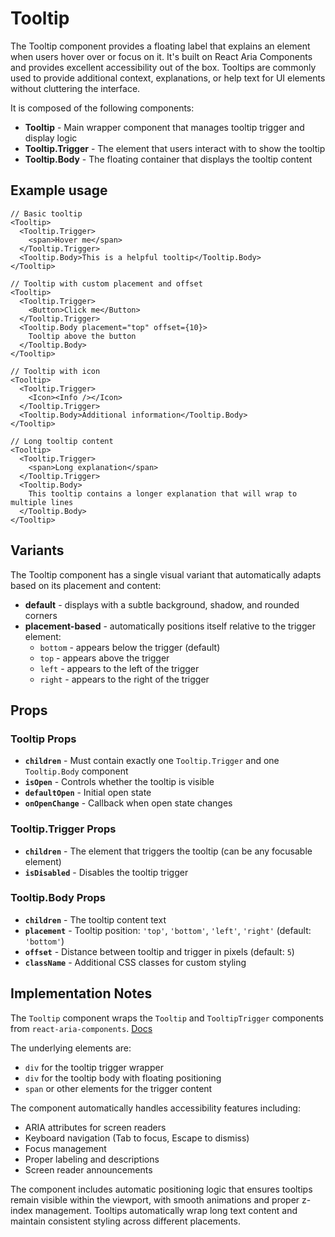 

<Meta of={TooltipStories} />

# Tooltip
The Tooltip component provides a floating label that explains an element when users hover over or focus on it. It's built on React Aria Components and provides excellent accessibility out of the box. Tooltips are commonly used to provide additional context, explanations, or help text for UI elements without cluttering the interface.

It is composed of the following components:

- **Tooltip** - Main wrapper component that manages tooltip trigger and display logic
- **Tooltip.Trigger** - The element that users interact with to show the tooltip
- **Tooltip.Body** - The floating container that displays the tooltip content

## Example usage
```tsx
// Basic tooltip
<Tooltip>
  <Tooltip.Trigger>
    <span>Hover me</span>
  </Tooltip.Trigger>
  <Tooltip.Body>This is a helpful tooltip</Tooltip.Body>
</Tooltip>

// Tooltip with custom placement and offset
<Tooltip>
  <Tooltip.Trigger>
    <Button>Click me</Button>
  </Tooltip.Trigger>
  <Tooltip.Body placement="top" offset={10}>
    Tooltip above the button
  </Tooltip.Body>
</Tooltip>

// Tooltip with icon
<Tooltip>
  <Tooltip.Trigger>
    <Icon><Info /></Icon>
  </Tooltip.Trigger>
  <Tooltip.Body>Additional information</Tooltip.Body>
</Tooltip>

// Long tooltip content
<Tooltip>
  <Tooltip.Trigger>
    <span>Long explanation</span>
  </Tooltip.Trigger>
  <Tooltip.Body>
    This tooltip contains a longer explanation that will wrap to multiple lines
  </Tooltip.Body>
</Tooltip>
```

## Variants

The Tooltip component has a single visual variant that automatically adapts based on its placement and content:
* **default** - displays with a subtle background, shadow, and rounded corners
* **placement-based** - automatically positions itself relative to the trigger element:
  * `bottom` - appears below the trigger (default)
  * `top` - appears above the trigger
  * `left` - appears to the left of the trigger
  * `right` - appears to the right of the trigger

<Canvas of={TooltipStories.Default} />

## Props

### Tooltip Props
* **`children`** - Must contain exactly one `Tooltip.Trigger` and one `Tooltip.Body` component
* **`isOpen`** - Controls whether the tooltip is visible
* **`defaultOpen`** - Initial open state
* **`onOpenChange`** - Callback when open state changes

### Tooltip.Trigger Props
* **`children`** - The element that triggers the tooltip (can be any focusable element)
* **`isDisabled`** - Disables the tooltip trigger

### Tooltip.Body Props
* **`children`** - The tooltip content text
* **`placement`** - Tooltip position: `'top'`, `'bottom'`, `'left'`, `'right'` (default: `'bottom'`)
* **`offset`** - Distance between tooltip and trigger in pixels (default: `5`)
* **`className`** - Additional CSS classes for custom styling

## Implementation Notes
The `Tooltip` component wraps the `Tooltip` and `TooltipTrigger` components from `react-aria-components`. [Docs](https://react-spectrum.adobe.com/react-spectrum/Tooltip.html)

The underlying elements are:
- `div` for the tooltip trigger wrapper
- `div` for the tooltip body with floating positioning
- `span` or other elements for the trigger content

The component automatically handles accessibility features including:
- ARIA attributes for screen readers
- Keyboard navigation (Tab to focus, Escape to dismiss)
- Focus management
- Proper labeling and descriptions
- Screen reader announcements

The component includes automatic positioning logic that ensures tooltips remain visible within the viewport, with smooth animations and proper z-index management. Tooltips automatically wrap long text content and maintain consistent styling across different placements.
